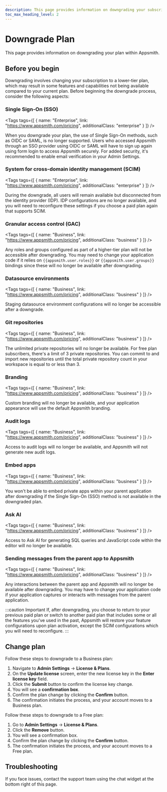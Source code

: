 ```yaml
---
description: This page provides information on downgrading your subscription plan within Appsmith. 
toc_max_heading_level: 2
---
```



# Downgrade Plan

This page provides information on downgrading your plan within Appsmith.

## Before you begin

Downgrading involves changing your subscription to a lower-tier plan, which may result in some features and capabilities not being available compared to your current plan. Before beginning the downgrade process, consider the following aspects:


<!-- vale off -->

<div className="tag-wrapper">

 ### Single Sign-On (SSO)

<Tags
tags={[
{ name: "Enterprise", link: "https://www.appsmith.com/pricing", additionalClass: "enterprise" }
]}
/>

</div>

<!-- vale on -->

When you downgrade your plan, the use of Single Sign-On methods, such as OIDC or SAML, is no longer supported. Users who accessed Appsmith through an SSO provider using OIDC or SAML will have to sign up again using form login to access Appsmith securely. For added security, it's recommended to enable email verification in your Admin Settings.

<!-- vale off -->

<div className="tag-wrapper">

### System for cross-domain identity management (SCIM)

<Tags
tags={[
{ name: "Enterprise", link: "https://www.appsmith.com/pricing", additionalClass: "enterprise" }
]}
/>

</div>

<!-- vale on -->

During the downgrade, all users will remain available but disconnected from the identity provider (IDP). IDP configurations are no longer available, and you will need to reconfigure these settings if you choose a paid plan again that supports SCIM.

<!-- vale off -->

<div className="tag-wrapper">

### Granular access control (GAC)

<Tags
tags={[
{ name: "Business", link: "https://www.appsmith.com/pricing", additionalClass: "business" }
]}
/>

</div>

<!-- vale on -->

Any roles and groups configured as part of a higher-tier plan will not be accessible after downgrading. You may need to change your application code if it relies on `{{appsmith.user.roles}}` or `{{appsmith.user.groups}}` bindings since these will no longer be available after downgrading.

<!-- vale off -->

<div className="tag-wrapper">

### Datasource environments

<Tags
tags={[
{ name: "Business", link: "https://www.appsmith.com/pricing", additionalClass: "business" }
]}
/>

</div>

<!-- vale on -->

Staging datasource environment configurations will no longer be accessible after a downgrade.

<!-- vale off -->

<div className="tag-wrapper">

### Git repositories

<Tags
tags={[
{ name: "Business", link: "https://www.appsmith.com/pricing", additionalClass: "business" }
]}
/>

</div>

<!-- vale on -->

The unlimited private repositories will no longer be available. For free plan subscribers, there's a limit of 3 private repositories. You can commit to and import new repositories until the total private repository count in your workspace is equal to or less than 3.

<!-- vale off -->

<div className="tag-wrapper">

### Branding

<Tags
tags={[
{ name: "Business", link: "https://www.appsmith.com/pricing", additionalClass: "business" }
]}
/>

</div>

<!-- vale on -->

Custom branding will no longer be available, and your application appearance will use the default Appsmith branding.

<!-- vale off -->

<div className="tag-wrapper">

### Audit logs

<Tags
tags={[
{ name: "Business", link: "https://www.appsmith.com/pricing", additionalClass: "business" }
]}
/>

</div>

<!-- vale on -->

Access to audit logs will no longer be available, and Appsmith will not generate new audit logs.

<!-- vale off -->

<div className="tag-wrapper">

### Embed apps

<Tags
tags={[
{ name: "Business", link: "https://www.appsmith.com/pricing", additionalClass: "business" }
]}
/>

</div>

<!-- vale on -->

You won't be able to embed private apps within your parent application after downgrading if the Single Sign-On (SSO) method is not available in the downgraded plan.

<!-- vale off -->

<div className="tag-wrapper">

### Ask AI

<Tags
tags={[
{ name: "Business", link: "https://www.appsmith.com/pricing", additionalClass: "business" }
]}
/>

</div>

<!-- vale on -->

Access to Ask AI for generating SQL queries and JavaScript code within the editor will no longer be available.

<!-- vale off -->

<div className="tag-wrapper">

### Sending messages from the parent app to Appsmith

<Tags
tags={[
{ name: "Business", link: "https://www.appsmith.com/pricing", additionalClass: "business" }
]}
/>

</div>

<!-- vale on -->

Any interactions between the parent app and Appsmith will no longer be available after downgrading. You may have to change your application code if your application captures or interacts with messages from the parent application.

:::caution Important
If, after downgrading, you choose to return to your previous paid plan or switch to another paid plan that includes some or all the features you've used in the past, Appsmith will restore your feature configurations upon plan activation, except the SCIM configurations which you will need to reconfigure.
:::

## Change plan

<Tabs queryString="downgrade-plan-type">
<TabItem label="Downgrade to Business plan" value="downgrade-to-business-plan">

  Follow these steps to downgrade to a Business plan:

  1. Navigate to **Admin Settings** → **License & Plans**.
  2. On the **Update license** screen, enter the new license key in the **Enter license key** field.
  3. Click the **Submit** button to confirm the license key change.
  4. You will see a **confirmation box**.
  5. Confirm the plan change by clicking the **Confirm** button.
  6. The confirmation initiates the process, and your account moves to a Business plan.

</TabItem>

<TabItem label="Downgrade to Free plan" value="downgrade-to-free-plan">

Follow these steps to downgrade to a Free plan:

1. Go to **Admin Settings** → **License & Plans**.
2. Click the **Remove** button.
3. You will see a confirmation box.
4. Confirm the plan change by clicking the **Confirm** button.
5. The confirmation initiates the process, and your account moves to a Free plan.

</TabItem>
</Tabs>

## Troubleshooting

If you face issues, contact the support team using the chat widget at the bottom right of this page.